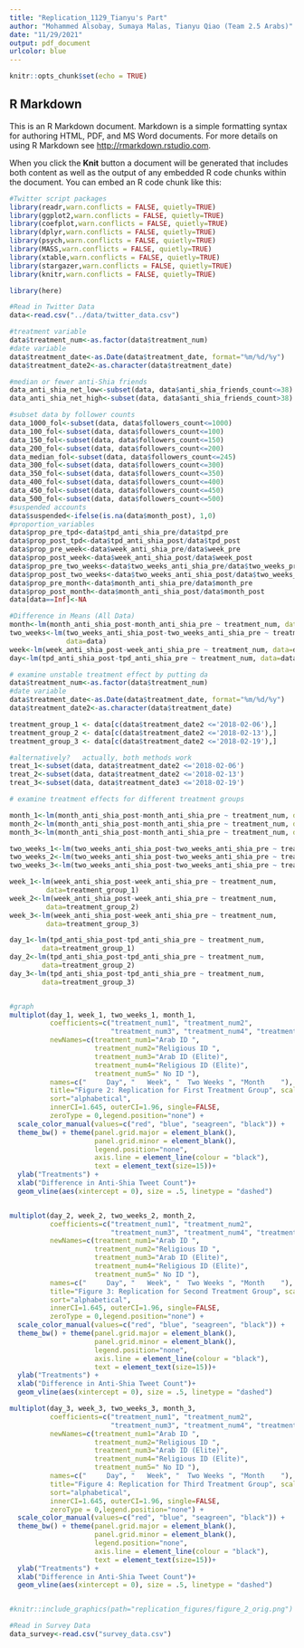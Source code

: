 ```yaml
---
title: "Replication_1129_Tianyu's Part"
author: "Mohammed Alsobay, Sumaya Malas, Tianyu Qiao (Team 2.5 Arabs)"
date: "11/29/2021"
output: pdf_document
urlcolor: blue
---
```


```r
knitr::opts_chunk$set(echo = TRUE)
```

## R Markdown

This is an R Markdown document. Markdown is a simple formatting syntax for authoring HTML, PDF, and MS Word documents. For more details on using R Markdown see <http://rmarkdown.rstudio.com>.

When you click the **Knit** button a document will be generated that includes both content as well as the output of any embedded R code chunks within the document. You can embed an R code chunk like this:


```r
#Twitter script packages 
library(readr,warn.conflicts = FALSE, quietly=TRUE)
library(ggplot2,warn.conflicts = FALSE, quietly=TRUE)
library(coefplot,warn.conflicts = FALSE, quietly=TRUE)
library(dplyr,warn.conflicts = FALSE, quietly=TRUE)
library(psych,warn.conflicts = FALSE, quietly=TRUE)
library(MASS,warn.conflicts = FALSE, quietly=TRUE)
library(xtable,warn.conflicts = FALSE, quietly=TRUE)
library(stargazer,warn.conflicts = FALSE, quietly=TRUE)
library(knitr,warn.conflicts = FALSE, quietly=TRUE)

library(here)
```

```r
#Read in Twitter Data
data<-read.csv("../data/twitter_data.csv")
```

```r
#treatment variable
data$treatment_num<-as.factor(data$treatment_num)
#date variable
data$treatment_date<-as.Date(data$treatment_date, format="%m/%d/%y")
data$treatment_date2<-as.character(data$treatment_date)

#median or fewer anti-Shia friends
data_anti_shia_net_low<-subset(data, data$anti_shia_friends_count<=38)
data_anti_shia_net_high<-subset(data, data$anti_shia_friends_count>38)

#subset data by follower counts
data_1000_fol<-subset(data, data$followers_count<=1000)
data_100_fol<-subset(data, data$followers_count<=100)
data_150_fol<-subset(data, data$followers_count<=150)
data_200_fol<-subset(data, data$followers_count<=200)
data_median_fol<-subset(data, data$followers_count<=245)
data_300_fol<-subset(data, data$followers_count<=300)
data_350_fol<-subset(data, data$followers_count<=350)
data_400_fol<-subset(data, data$followers_count<=400)
data_450_fol<-subset(data, data$followers_count<=450)
data_500_fol<-subset(data, data$followers_count<=500)
#suspended accounts
data$suspended<-ifelse(is.na(data$month_post), 1,0)
#proportion_variables
data$prop_pre_tpd<-data$tpd_anti_shia_pre/data$tpd_pre
data$prop_post_tpd<-data$tpd_anti_shia_post/data$tpd_post
data$prop_pre_week<-data$week_anti_shia_pre/data$week_pre
data$prop_post_week<-data$week_anti_shia_post/data$week_post
data$prop_pre_two_weeks<-data$two_weeks_anti_shia_pre/data$two_weeks_pre
data$prop_post_two_weeks<-data$two_weeks_anti_shia_post/data$two_weeks_post
data$prop_pre_month<-data$month_anti_shia_pre/data$month_pre
data$prop_post_month<-data$month_anti_shia_post/data$month_post
data[data==Inf]<-NA
```

```r

#Difference in Means (All Data)
month<-lm(month_anti_shia_post-month_anti_shia_pre ~ treatment_num, data=data)
two_weeks<-lm(two_weeks_anti_shia_post-two_weeks_anti_shia_pre ~ treatment_num, 
              data=data)
week<-lm(week_anti_shia_post-week_anti_shia_pre ~ treatment_num, data=data)
day<-lm(tpd_anti_shia_post-tpd_anti_shia_pre ~ treatment_num, data=data)
```

```r
# examine unstable treatment effect by putting da
data$treatment_num<-as.factor(data$treatment_num)
#date variable
data$treatment_date<-as.Date(data$treatment_date, format="%m/%d/%y")
data$treatment_date2<-as.character(data$treatment_date)

treatment_group_1 <- data[c(data$treatment_date2 <='2018-02-06'),]
treatment_group_2 <- data[c(data$treatment_date2 <='2018-02-13'),]
treatment_group_3 <- data[c(data$treatment_date2 <='2018-02-19'),] 

#alternatively?   actually, both methods work
treat_1<-subset(data, data$treatment_date2 <='2018-02-06')
treat_2<-subset(data, data$treatment_date2 <='2018-02-13')
treat_3<-subset(data, data$treatment_date3 <='2018-02-19')

```



```r
# examine treatment effects for different treatment groups

month_1<-lm(month_anti_shia_post-month_anti_shia_pre ~ treatment_num, data=treatment_group_1)
month_2<-lm(month_anti_shia_post-month_anti_shia_pre ~ treatment_num, data=treatment_group_2)
month_3<-lm(month_anti_shia_post-month_anti_shia_pre ~ treatment_num, data=treatment_group_3)

two_weeks_1<-lm(two_weeks_anti_shia_post-two_weeks_anti_shia_pre ~ treatment_num, data=treatment_group_1)
two_weeks_2<-lm(two_weeks_anti_shia_post-two_weeks_anti_shia_pre ~ treatment_num, data=treatment_group_2)
two_weeks_3<-lm(two_weeks_anti_shia_post-two_weeks_anti_shia_pre ~ treatment_num, data=treatment_group_3)

week_1<-lm(week_anti_shia_post-week_anti_shia_pre ~ treatment_num, 
         data=treatment_group_1)
week_2<-lm(week_anti_shia_post-week_anti_shia_pre ~ treatment_num, 
         data=treatment_group_2)
week_3<-lm(week_anti_shia_post-week_anti_shia_pre ~ treatment_num, 
         data=treatment_group_3)

day_1<-lm(tpd_anti_shia_post-tpd_anti_shia_pre ~ treatment_num, 
        data=treatment_group_1)
day_2<-lm(tpd_anti_shia_post-tpd_anti_shia_pre ~ treatment_num, 
        data=treatment_group_2)
day_3<-lm(tpd_anti_shia_post-tpd_anti_shia_pre ~ treatment_num, 
        data=treatment_group_3)


#graph
multiplot(day_1, week_1, two_weeks_1, month_1, 
          coefficients=c("treatment_num1", "treatment_num2", 
                         "treatment_num3", "treatment_num4", "treatment_num5"), 
          newNames=c(treatment_num1="Arab ID ", 
                     treatment_num2="Religious ID ", 
                     treatment_num3="Arab ID (Elite)", 
                     treatment_num4="Religious ID (Elite)", 
                     treatment_num5=" No ID "), 
          names=c("     Day", "   Week", "  Two Weeks ", "Month    "), 
          title="Figure 2: Replication for First Treatment Group", scales="free_x",
          sort="alphabetical", 
          innerCI=1.645, outerCI=1.96, single=FALSE,
          zeroType = 0,legend.position="none") +
  scale_color_manual(values=c("red", "blue", "seagreen", "black")) +
  theme_bw() + theme(panel.grid.major = element_blank(), 
                     panel.grid.minor = element_blank(), 
                     legend.position="none", 
                     axis.line = element_line(colour = "black"), 
                     text = element_text(size=15))+
  ylab("Treatments") + 
  xlab("Difference in Anti-Shia Tweet Count")+
  geom_vline(aes(xintercept = 0), size = .5, linetype = "dashed")


multiplot(day_2, week_2, two_weeks_2, month_2, 
          coefficients=c("treatment_num1", "treatment_num2", 
                         "treatment_num3", "treatment_num4", "treatment_num5"), 
          newNames=c(treatment_num1="Arab ID ", 
                     treatment_num2="Religious ID ", 
                     treatment_num3="Arab ID (Elite)", 
                     treatment_num4="Religious ID (Elite)", 
                     treatment_num5=" No ID "), 
          names=c("     Day", "   Week", "  Two Weeks ", "Month    "), 
          title="Figure 3: Replication for Second Treatment Group", scales="free_x",
          sort="alphabetical", 
          innerCI=1.645, outerCI=1.96, single=FALSE,
          zeroType = 0,legend.position="none") +
  scale_color_manual(values=c("red", "blue", "seagreen", "black")) +
  theme_bw() + theme(panel.grid.major = element_blank(), 
                     panel.grid.minor = element_blank(), 
                     legend.position="none", 
                     axis.line = element_line(colour = "black"), 
                     text = element_text(size=15))+
  ylab("Treatments") + 
  xlab("Difference in Anti-Shia Tweet Count")+
  geom_vline(aes(xintercept = 0), size = .5, linetype = "dashed")

multiplot(day_3, week_3, two_weeks_3, month_3, 
          coefficients=c("treatment_num1", "treatment_num2", 
                         "treatment_num3", "treatment_num4", "treatment_num5"), 
          newNames=c(treatment_num1="Arab ID ", 
                     treatment_num2="Religious ID ", 
                     treatment_num3="Arab ID (Elite)", 
                     treatment_num4="Religious ID (Elite)", 
                     treatment_num5=" No ID "), 
          names=c("     Day", "   Week", "  Two Weeks ", "Month    "), 
          title="Figure 4: Replication for Third Treatment Group", scales="free_x",
          sort="alphabetical", 
          innerCI=1.645, outerCI=1.96, single=FALSE,
          zeroType = 0,legend.position="none") +
  scale_color_manual(values=c("red", "blue", "seagreen", "black")) +
  theme_bw() + theme(panel.grid.major = element_blank(), 
                     panel.grid.minor = element_blank(), 
                     legend.position="none", 
                     axis.line = element_line(colour = "black"), 
                     text = element_text(size=15))+
  ylab("Treatments") + 
  xlab("Difference in Anti-Shia Tweet Count")+
  geom_vline(aes(xintercept = 0), size = .5, linetype = "dashed")


#knitr::include_graphics(path="replication_figures/figure_2_orig.png")
```


```r
#Read in Survey Data
data_survey<-read.csv("survey_data.csv")
```


